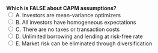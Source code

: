 ::: {.question-block}
<form onsubmit="event.preventDefault(); checkAnswer('module3_mcq_q77')" data-correct-answer="E">
<strong style="display: block;">Which is FALSE about CAPM assumptions?</strong>
<label><input type="radio" name="module3_mcq_q77" value="A"> A. Investors are mean-variance optimizers</label><br>
<label><input type="radio" name="module3_mcq_q77" value="B"> B. All investors have homogeneous expectations</label><br>
<label><input type="radio" name="module3_mcq_q77" value="C"> C. There are no taxes or transaction costs</label><br>
<label><input type="radio" name="module3_mcq_q77" value="D"> D. Unlimited borrowing and lending at risk-free rate</label><br>
<label><input type="radio" name="module3_mcq_q77" value="E"> E. Market risk can be eliminated through diversification</label><br>
</form>
<div id="feedback-module3_mcq_q77" class="feedback" data-status="" style="display:none;">
✅ Correct: E. CAPM assumes systematic risk cannot be diversified away.
</div>
:::

